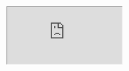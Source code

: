 <iframe
	src="https://www.youtube-nocookie.com/embed/QFANuu5Qrr8"
	allow="accelerometer; autoplay; clipboard-write; encrypted-media; gyroscope; picture-in-picture"
	allowfullscreen
/>

## Latest Video: FIRST Robotics: PNW District Sammamish Event

Check out our [YouTube Channel](https://www.youtube.com/channel/UCGPcRxxZuqsReqQDWMfKrVw), where we post updates about our season/what our team is up to. Remember to like and subscribe for more!
